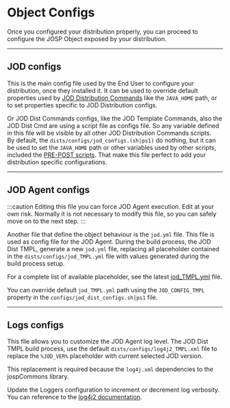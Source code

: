 # Object Configs

Once you configured your distribution properly, you can proceed to configure the JOSP Object exposed by your distribution.

---

## JOD configs

This is the main config file used by the End User to configure your distribution, once they installed it. It can be used to override default properties used by [JOD Distribution Commands](https://bitbucket.org/johnosproject_shared/com.robypomper.josp.jod.template/src/develop/docs/dists/dists.md) like the ```JAVA_HOME``` path, or to set properties specific to JOD Distribution configs.

Or JOD Dist Commands configs, like the JOD Template Commands, also the JOD Dist Cmd are using a script file as configs file. So any variable defined in this file will be visible by all other JOD Distribution Commands scripts.<br/>
By default, the ```dists/configs/jod_configs.(sh|ps1)``` do nothing, but it can be used to set the ```JAVA_HOME``` path or other variables used by other scripts, included the [PRE-POST scripts](#object-pre-post-scripts). That make this file perfect to add your distribution specific configurations.

---

## JOD Agent configs

:::caution Editing this file you can force JOD Agent execution. Edit at your own risk. Normally it is not necessary to modify this file, so you can safely move on to the next step.
:::

Another file that define the object behaviour is the ```jod.yml``` file. This file is used as config file for the JOD Agent. During the build process, the JOD Dist TMPL, generate a new ```jod.yml``` file, replacing all placeholder contained in the ```dists/configs/jod_TMPL.yml``` file with values generated during the build process setup.

For a complete list of available placeholder, see the latest [jod_TMPL.yml](https://bitbucket.org/johnosproject_shared/com.robypomper.josp.jod.template/src/develop/src/dists/configs/jod_TMPL.yml) file.

You can override default ```jod_TMPL.yml``` path using the ```JOD_CONFIG_TMPL``` property in the ```configs/jod_dist_configs.sh|ps1``` file.

---

## Logs configs

This file allows you to customize the JOD Agent log level. The JOD Dist TMPL build process, use the default ```dists/configs/log4j2_TMPL.xml``` file to replace the ```%JOD_VER%``` placeholder with current selected JOD version.

This replacement is required because the ```log4j.xml``` dependencies to the jospCommons library.

Update the Loggers configuration to increment or decrement log verbosity. You can reference to the [log4j2 documentation](https://logging.apache.org/log4j/2.x/manual/configuration.html).
